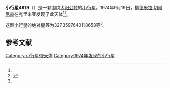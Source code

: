 {{Infobox planet
| bgcolour = #FFFFC0
| name = 4919 Vishnevskaya
| symbol = 
| image = 
| caption = 
| discovery = yes
| discovery_ref = 
| discoverer = [[柳德米拉·切爾尼赫|柳德米拉·切爾尼赫]]
| discovery_site = [[克里米亚|克里米亚]] 
| discovered = 1974年9月19日
| designations = yes
| mp_name = 
| named_after = 
| alt_names = 1974 SR1/ 1933 UG1 / 1981 SM7
| mp_category = [[主带小行星|主带小行星]]
| orbit_ref = <ref name="a">[http://ssd.jpl.nasa.gov/sbdb.cgi?sstr=4919 4919 Vishnevskaya] {{Wayback|url=http://ssd.jpl.nasa.gov/sbdb.cgi?sstr=4919 |date=20210717232300 }}，小行星數據庫瀏覽器（JPL Small-Body Database Browser）－[[美国国家航空航天局|美国国家航空航天局]]喷气推进实验室</ref>
| epoch = 2456400.5 (2013年4月18日更新)
| aphelion = {{convert|2.821612420778258|AU|km|3|abbr=on|lk=out}}
| perihelion = {{convert|1.721443095505925|AU|km|3|abbr=on}}
| semimajor = {{convert|2.271527758142092|AU|km|3|abbr=on}}
| eccentricity = 0.242165063
| period = 1250.476399 [[日|日]]<br />3.42[[儒略年|儒略年]]
| avg_speed = 
| inclination = 5.012347078111111
| asc_node = 350.220774519588
| mean_anomaly = 
| arg_peri = 327.3597640118658
| satellites = 
| physical_characteristics = yes
| dimensions = 
| mass = 
| density = 
| surface_grav = 
| escape_velocity = 
| sidereal_day = 
| axial_tilt = 
| pole_ecliptic_lat = 
| pole_ecliptic_lon = 
| albedo = 
| temperatures= 
| temp_name1 = 
| mean_temp_1 = 
| max_temp_1 = 
| temp_name2 = 
| max_temp_2 = 
| spectral_type = 
| abs_magnitude = 327.3597640118658
}}

'''小行星4919'''（{{lang-en|4919 Vishnevskaya}}）是一颗围绕[[太阳|太阳]][[公转|公转]]的[[小行星|小行星]]。1974年9月19日，[[柳德米拉·切爾尼赫|柳德米拉·切爾尼赫]]在克里米亚发现了此天体<ref name="a" /><ref>{{cite news|title=小行星列表|url=http://cfa-www.harvard.edu/iau/lists/NumberedMPs.txt|accessdate=2013-07-08|newspaper=哈佛大学|archive-date=2008-05-17|archive-url=https://web.archive.org/web/20080517010638/http://cfa-www.harvard.edu/iau/lists/NumberedMPs.txt|dead-url=no}}</ref>。

这颗小行星的[[绝对星等|绝对星等]]为327.3597640118658等<ref name="a" />。

==参考文献==
{{reflist}}
{{Minor Planet Number|[[小行星4918|小行星4918]]|[[小行星4920|小行星4920]]}}

{{小天体}}

[[Category:小行星带天体|Category:小行星带天体]]
[[Category:1974年发现的小行星|Category:1974年发现的小行星]]

{{asteroid-stub}}